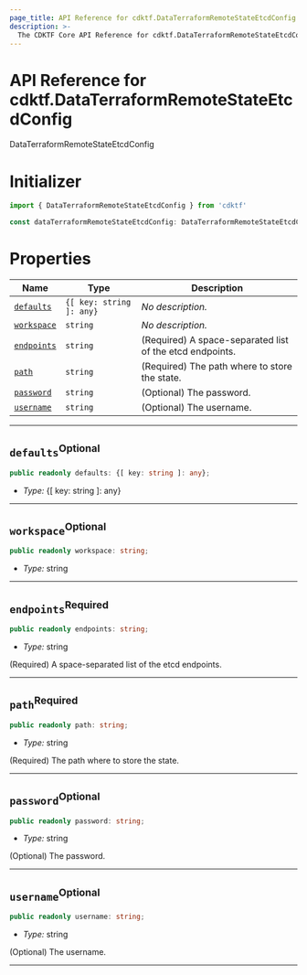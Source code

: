 ```yaml
---
page_title: API Reference for cdktf.DataTerraformRemoteStateEtcdConfig
description: >-
  The CDKTF Core API Reference for cdktf.DataTerraformRemoteStateEtcdConfig.
---
```


<!-- This file is generated through yarn generate-docs -->

# API Reference for cdktf.DataTerraformRemoteStateEtcdConfig

   DataTerraformRemoteStateEtcdConfig <a name="DataTerraformRemoteStateEtcdConfig" id="cdktf.DataTerraformRemoteStateEtcdConfig"></a>
  
  # Initializer <a name="Initializer" id="cdktf.DataTerraformRemoteStateEtcdConfig.Initializer"></a>
  
  ```typescript
  import { DataTerraformRemoteStateEtcdConfig } from 'cdktf'
  
  const dataTerraformRemoteStateEtcdConfig: DataTerraformRemoteStateEtcdConfig = { ... }
  ```
  
  # Properties <a name="Properties" id="Properties"></a>
  
  | **Name** | **Type** | **Description** |
  | --- | --- | --- |
  | <code><a href="#cdktf.DataTerraformRemoteStateEtcdConfig.property.defaults">defaults</a></code> | <code>{[ key: string ]: any}</code> | *No description.* |
  | <code><a href="#cdktf.DataTerraformRemoteStateEtcdConfig.property.workspace">workspace</a></code> | <code>string</code> | *No description.* |
  | <code><a href="#cdktf.DataTerraformRemoteStateEtcdConfig.property.endpoints">endpoints</a></code> | <code>string</code> | (Required) A space-separated list of the etcd endpoints. |
  | <code><a href="#cdktf.DataTerraformRemoteStateEtcdConfig.property.path">path</a></code> | <code>string</code> | (Required) The path where to store the state. |
  | <code><a href="#cdktf.DataTerraformRemoteStateEtcdConfig.property.password">password</a></code> | <code>string</code> | (Optional) The password. |
  | <code><a href="#cdktf.DataTerraformRemoteStateEtcdConfig.property.username">username</a></code> | <code>string</code> | (Optional) The username. |
  
  ---
  
  ## `defaults`<sup>Optional</sup> <a name="defaults" id="cdktf.DataTerraformRemoteStateEtcdConfig.property.defaults"></a>
  
  ```typescript
  public readonly defaults: {[ key: string ]: any};
  ```
  
  - *Type:* {[ key: string ]: any}
  
  ---
  
  ## `workspace`<sup>Optional</sup> <a name="workspace" id="cdktf.DataTerraformRemoteStateEtcdConfig.property.workspace"></a>
  
  ```typescript
  public readonly workspace: string;
  ```
  
  - *Type:* string
  
  ---
  
  ## `endpoints`<sup>Required</sup> <a name="endpoints" id="cdktf.DataTerraformRemoteStateEtcdConfig.property.endpoints"></a>
  
  ```typescript
  public readonly endpoints: string;
  ```
  
  - *Type:* string
  
  (Required) A space-separated list of the etcd endpoints.
  
  ---
  
  ## `path`<sup>Required</sup> <a name="path" id="cdktf.DataTerraformRemoteStateEtcdConfig.property.path"></a>
  
  ```typescript
  public readonly path: string;
  ```
  
  - *Type:* string
  
  (Required) The path where to store the state.
  
  ---
  
  ## `password`<sup>Optional</sup> <a name="password" id="cdktf.DataTerraformRemoteStateEtcdConfig.property.password"></a>
  
  ```typescript
  public readonly password: string;
  ```
  
  - *Type:* string
  
  (Optional) The password.
  
  ---
  
  ## `username`<sup>Optional</sup> <a name="username" id="cdktf.DataTerraformRemoteStateEtcdConfig.property.username"></a>
  
  ```typescript
  public readonly username: string;
  ```
  
  - *Type:* string
  
  (Optional) The username.
  
  ---
  
